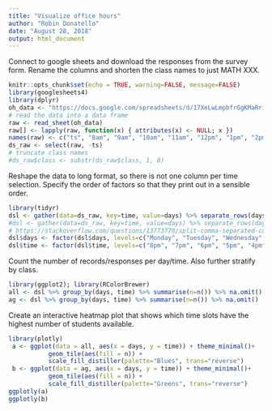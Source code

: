 ```yaml
---
title: "Visualize office hours"
author: "Robin Donatello"
date: "August 28, 2018"
output: html_document
---
```

Connect to google sheets and download the responses from the survey form. Rename the columns and shorten the class names to just MATH XXX. 
```r
knitr::opts_chunk$set(echo = TRUE, warning=FALSE, message=FALSE)
library(googlesheets4)
library(dplyr)
oh_data <- "https://docs.google.com/spreadsheets/d/17XeLwLmpbfrGgKMaRriyLHIyXn6J0XT9v8tmz45CZek/edit#gid=1807123467"
# read the data into a data frame
raw <- read_sheet(oh_data)
raw[] <- lapply(raw, function(x) { attributes(x) <- NULL; x })
names(raw) <- c("ts", "8am", "9am", "10am", "11am", "12pm", "1pm", "2pm", "3pm", "4pm", "5pm", "6pm", "7pm", "8pm")
ds_raw <- select(raw, -ts)
# truncate class names
#ds_raw$class <- substr(ds_raw$class, 1, 8)
```

Reshape the data to long format, so there is not one column per time selection. Specify the order of factors so that they print out in a sensible order. 
```r
library(tidyr)
dsl <- gather(data=ds_raw, key=time, value=days) %>% separate_rows(days, sep=", ")
#dsl <- gather(data=ds_raw, key=time, value=days) %>% separate_rows(days, sep=", ")
# https://stackoverflow.com/questions/13773770/split-comma-separated-column-into-separate-rows/31514711#31514711 
dsl$days <- factor(dsl$days, levels=c("Monday", "Tuesday", "Wednesday", "Thursday", "Friday", "Saturday", "Sunday"))
dsl$time <- factor(dsl$time, levels=c("8pm", "7pm", "6pm", "5pm", "4pm", "3pm", "2pm", "1pm", "12pm", "11am", "10am", "9am", "8am"))
```
Count the number of records/responses per day/time. Also further stratify by class. 
```r
library(ggplot2); library(RColorBrewer)
all <- dsl %>% group_by(days, time) %>% summarise(n=n()) %>% na.omit()
ag <- dsl %>% group_by(days, time) %>% summarise(n=n()) %>% na.omit()
```

Create an interactive heatmap plot that shows which time slots have the highest number of students available. 
```r
library(plotly)
 a <- ggplot(data = all, aes(x = days, y = time)) + theme_minimal()+ 
           geom_tile(aes(fill = n)) +
           scale_fill_distiller(palette="Blues", trans="reverse")
 b <- ggplot(data = ag, aes(x = days, y = time)) + theme_minimal()+ 
           geom_tile(aes(fill = n)) + 
           scale_fill_distiller(palette="Greens", trans="reverse")
ggplotly(a)
ggplotly(b)
```
